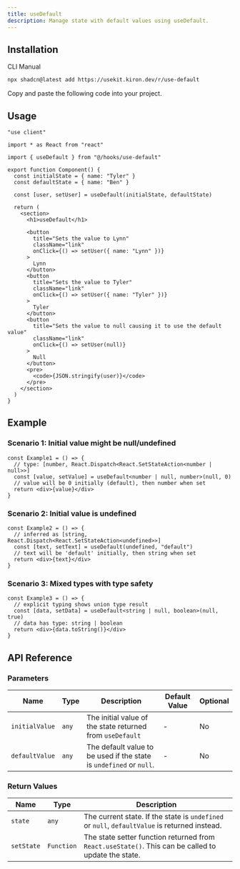 ```yaml
---
title: useDefault
description: Manage state with default values using useDefault.
---
```


<ComponentPreview name="use-default-demo" />

## Installation

<Tabs defaultValue="cli">

<TabsList>
  <TabsTrigger value="cli">CLI</TabsTrigger>
  <TabsTrigger value="manual">Manual</TabsTrigger>
</TabsList>

<TabsContent value="cli">

```bash
npx shadcn@latest add https://usekit.kiron.dev/r/use-default
```

</TabsContent>

<TabsContent value="manual">

<Steps>

<Step>Copy and paste the following code into your project.</Step>

<ComponentSource name="use-default" />

</Steps>

</TabsContent>

</Tabs>

## Usage

```tsx {5, 11}
"use client"

import * as React from "react"

import { useDefault } from "@/hooks/use-default"

export function Component() {
  const initialState = { name: "Tyler" }
  const defaultState = { name: "Ben" }

  const [user, setUser] = useDefault(initialState, defaultState)

  return (
    <section>
      <h1>useDefault</h1>

      <button
        title="Sets the value to Lynn"
        className="link"
        onClick={() => setUser({ name: "Lynn" })}
      >
        Lynn
      </button>
      <button
        title="Sets the value to Tyler"
        className="link"
        onClick={() => setUser({ name: "Tyler" })}
      >
        Tyler
      </button>
      <button
        title="Sets the value to null causing it to use the default value"
        className="link"
        onClick={() => setUser(null)}
      >
        Null
      </button>
      <pre>
        <code>{JSON.stringify(user)}</code>
      </pre>
    </section>
  )
}
```

## Example

### Scenario 1: Initial value might be null/undefined

```tsx
const Example1 = () => {
  // type: [number, React.Dispatch<React.SetStateAction<number | null>>]
  const [value, setValue] = useDefault<number | null, number>(null, 0)
  // value will be 0 initially (default), then number when set
  return <div>{value}</div>
}
```

### Scenario 2: Initial value is undefined

```tsx
const Example2 = () => {
  // inferred as [string, React.Dispatch<React.SetStateAction<undefined>>]
  const [text, setText] = useDefault(undefined, "default")
  // text will be 'default' initially, then string when set
  return <div>{text}</div>
}
```

### Scenario 3: Mixed types with type safety

```tsx
const Example3 = () => {
  // explicit typing shows union type result
  const [data, setData] = useDefault<string | null, boolean>(null, true)
  // data has type: string | boolean
  return <div>{data.toString()}</div>
}
```

## API Reference

### Parameters

| Name           | Type  | Description                                                         | Default Value | Optional |
| -------------- | ----- | ------------------------------------------------------------------- | ------------- | -------- |
| `initialValue` | `any` | The initial value of the state returned from `useDefault`           | -             | No       |
| `defaultValue` | `any` | The default value to be used if the state is `undefined` or `null`. | -             | No       |

### Return Values

| Name       | Type       | Description                                                                                         |
| ---------- | ---------- | --------------------------------------------------------------------------------------------------- |
| `state`    | `any`      | The current state. If the state is `undefined` or `null`, `defaultValue` is returned instead.       |
| `setState` | `Function` | The state setter function returned from `React.useState()`. This can be called to update the state. |
